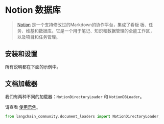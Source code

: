 # Notion 数据库

> [Notion](https://www.notion.so/) 是一个支持修改过的Markdown的协作平台，集成了看板
> 板、任务、维基和数据库。它是一个用于笔记、知识和数据管理的全能工作区，
> 以及项目和任务管理。

## 安装和设置

所有说明都在下面的示例中。

## 文档加载器

我们有两种不同的加载器：`NotionDirectoryLoader` 和 `NotionDBLoader`。

请查看 [使用示例](/docs/integrations/document_loaders/notion)。


```python
from langchain_community.document_loaders import NotionDirectoryLoader, NotionDBLoader
```

